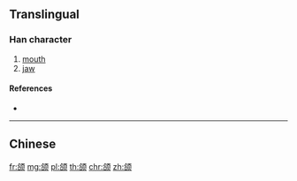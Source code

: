 {{character info/new}}
{{also|頜}}
==Translingual==

===Han character===
{{Han char|rn=181|rad=页|as=06|sn=12|four=|canj=ORMBO,XORMB}}

# [[mouth]]
# [[jaw]]

====References====
* {{Han ref|kx=1410.451|hdz=74369.010|uh=988C|ud=39052}}

----

==Chinese==
{{zh-see|頜}}

[[fr:颌]]
[[mg:颌]]
[[pl:颌]]
[[th:颌]]
[[chr:颌]]
[[zh:颌]]
